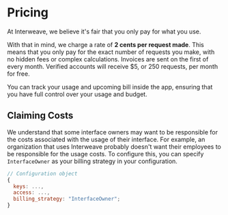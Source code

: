# Pricing

At Interweave, we believe it's fair that you only pay for what you use.

With that in mind, we charge a rate of **2 cents per request made**. This means that you only pay for the exact number of requests you make, with no hidden fees or complex calculations. Invoices are sent on the first of every month. Verified accounts will receive $5, or 250 requests, per month for free.

You can track your usage and upcoming bill inside the app, ensuring that you have full control over your usage and budget.

## Claiming Costs

We understand that some interface owners may want to be responsible for the costs associated with the usage of their interface. For example, an organization that uses Interweave probably doesn't want their employees to be responsible for the usage costs. To configure this, you can specify `InterfaceOwner` as your billing strategy in your configuration.

```js
// Configuration object
{
  keys: ...,
  access: ...,
  billing_strategy: "InterfaceOwner";
}
```
